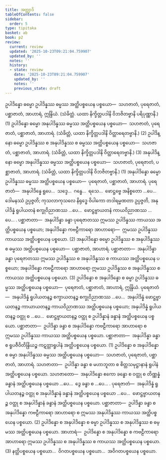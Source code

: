 ```yaml
---
title: အတ္ထျာဒိ
tableOfContents: false
sidebar:
  order: 5
type: tipitaka
basket: ab
book: p2
review:
  current: review
  updated: '2025-10-23T09:21:04.759907'
  updated_by: ''
  notes: ''
  history:
  - state: review
    date: '2025-10-23T09:21:04.759907'
    updated_by: ''
    notes: ''
    previous_state: draft
---
```



<ReviewStatus review={frontmatter.review} showDetails={true} />

<HypothesisAnnotation frontmatter={frontmatter} />

<DynamicBreadcrumb />

<Division number="464" book="p2" e="ch" v="38" p="556">

<Paragraph number="3502" book="p2">
ဥပါဒိန္နော ဓမ္မော ဥပါဒိန္နဿ ဓမ္မဿ အတ္ထိပစ္စယေန ပစ္စယော—  သဟဇာတံ, ပုရေဇာတံ, ပစ္ဆာဇာတံ, အာဟာရံ, ဣန္ဒြိယံ. (သံခိတ္တံ. ယထာ နိက္ခိတ္တပဒါနိ ဝိဘဇိတဗ္ဗာနိ ပရိပုဏ္ဏာနိ.) (1)
</Paragraph>

<Paragraph number="3503" book="p2">
ဥပါဒိန္နော ဓမ္မော အနုပါဒိန္နဿ ဓမ္မဿ အတ္ထိပစ္စယေန ပစ္စယော—  သဟဇာတံ, ပုရေဇာတံ, ပစ္ဆာဇာတံ, အာဟာရံ. (သံခိတ္တံ, ယထာ နိက္ခိတ္တပဒါနိ ဝိတ္ထာရေတဗ္ဗာနိ.) (2)
</Paragraph>

<Paragraph number="3504" book="p2">
ဥပါဒိန္နော ဓမ္မော ဥပါဒိန္နဿ စ အနုပါဒိန္နဿ စ ဓမ္မဿ အတ္ထိပစ္စယေန ပစ္စယော—  သဟဇာတံ, ပစ္ဆာဇာတံ, အာဟာရံ. (သံခိတ္တံ, ယထာ နိက္ခိတ္တပဒါနိ ဝိတ္ထာရေတဗ္ဗာနိ.) (3)
</Paragraph>

<Paragraph number="3505" book="p2">
အနုပါဒိန္နော ဓမ္မော အနုပါဒိန္နဿ ဓမ္မဿ အတ္ထိပစ္စယေန ပစ္စယော—  သဟဇာတံ, ပုရေဇာတံ, ပစ္ဆာဇာတံ, အာဟာရံ. (သံခိတ္တံ, ယထာ နိက္ခိတ္တပဒါနိ ဝိဘဇိတဗ္ဗာနိ.) (1)
</Paragraph>

<Paragraph number="3506" book="p2">
အနုပါဒိန္နော ဓမ္မော ဥပါဒိန္နဿ ဓမ္မဿ အတ္ထိပစ္စယေန ပစ္စယော—  ပုရေဇာတံ, ပစ္ဆာဇာတံ, အာဟာရံ. <Emphasis>ပုရေဇာတံ</Emphasis>—  အနုပါဒိန္နေ ရူပေ…  သဒ္ဒေ…  ဂန္ဓေ…  ရသေ…  ဖောဋ္ဌဗ္ဗေ အနိစ္စတော …ပေ…  ဒေါမနဿံ ဥပ္ပဇ္ဇတိ; ကုသလာကုသလေ နိရုဒ္ဓေ ဝိပါကော တဒါရမ္မဏတာ ဥပ္ပဇ္ဇတိ, အနုပါဒိန္နံ ရူပါယတနံ စက္ခုဝိညာဏဿ …ပေ…  ဖောဋ္ဌဗ္ဗာယတနံ ကာယဝိညာဏဿ …ပေ… . <Emphasis>ပစ္ဆာဇာတာ</Emphasis>—  အနုပါဒိန္နာ ခန္ဓာ ပုရေဇာတဿ ဣမဿ ဥပါဒိန္နဿ ကာယဿ အတ္ထိပစ္စယေန ပစ္စယော; အနုပါဒိန္နော <Emphasis>ကဗဠီကာရော အာဟာရော</Emphasis>—  ဣမဿ ဥပါဒိန္နဿ ကာယဿ အတ္ထိပစ္စယေန ပစ္စယော. (2)
</Paragraph>

<Paragraph number="3507" book="p2">
အနုပါဒိန္နော ဓမ္မော ဥပါဒိန္နဿ စ အနုပါဒိန္နဿ စ ဓမ္မဿ အတ္ထိပစ္စယေန ပစ္စယော—  ပစ္ဆာဇာတံ, အာဟာရံ. <Emphasis>ပစ္ဆာဇာတာ</Emphasis>—  အနုပါဒိန္နာ ခန္ဓာ ပုရေဇာတဿ ဣမဿ ဥပါဒိန္နဿ စ အနုပါဒိန္နဿ စ ကာယဿ အတ္ထိပစ္စယေန ပစ္စယော; အနုပါဒိန္နော <Emphasis>ကဗဠီကာရော အာဟာရော</Emphasis> ဣမဿ ဥပါဒိန္နဿ စ အနုပါဒိန္နဿ စ ကာယဿ အတ္ထိပစ္စယေန ပစ္စယော. (3)
</Paragraph>

</Division>
<Division number="465" book="p2" e="ch" v="38" p="557">

<Paragraph number="3508" book="p2">
ဥပါဒိန္နော စ အနုပါဒိန္နော စ ဓမ္မာ ဥပါဒိန္နဿ ဓမ္မဿ အတ္ထိပစ္စယေန ပစ္စယော—  ပုရေဇာတံ, ပစ္ဆာဇာတံ, အာဟာရံ, ဣန္ဒြိယံ. <Emphasis>ပုရေဇာတံ</Emphasis>—  အနုပါဒိန္နံ ရူပါယတနဉ္စ စက္ခာယတနဉ္စ စက္ခုဝိညာဏဿ …ပေ…  အနုပါဒိန္နံ ဖောဋ္ဌဗ္ဗာယတနဉ္စ ကာယာယတနဉ္စ ကာယဝိညာဏဿ အတ္ထိပစ္စယေန ပစ္စယော; အနုပါဒိန္နံ ရူပါယတနဉ္စ ဝတ္ထု စ …ပေ…  ဖောဋ္ဌဗ္ဗာယတနဉ္စ ဝတ္ထု စ ဥပါဒိန္နာနံ ခန္ဓာနံ အတ္ထိပစ္စယေန ပစ္စယော. <Emphasis>ပစ္ဆာဇာတာ</Emphasis>—  ဥပါဒိန္နာ ခန္ဓာ စ အနုပါဒိန္နော ကဗဠီကာရော အာဟာရော စ ဣမဿ ဥပါဒိန္နဿ ကာယဿ အတ္ထိပစ္စယေန ပစ္စယော. <Emphasis>ပစ္ဆာဇာတာ</Emphasis>—  အနုပါဒိန္နာ ခန္ဓာ စ ရူပဇီဝိတိန္ဒြိယဉ္စ ကဋတ္တာရူပါနံ အတ္ထိပစ္စယေန ပစ္စယော. (1)
</Paragraph>

<Paragraph number="3509" book="p2">
ဥပါဒိန္နော စ အနုပါဒိန္နော စ ဓမ္မာ အနုပါဒိန္နဿ ဓမ္မဿ အတ္ထိပစ္စယေန ပစ္စယော—  သဟဇာတံ, ပုရေဇာတံ, ပစ္ဆာဇာတံ, အာဟာရံ. <Emphasis>သဟဇာတာ</Emphasis>—  ဥပါဒိန္နာ ခန္ဓာ စ မဟာဘူတာ စ စိတ္တသမုဋ္ဌာနာနံ ရူပါနံ အတ္ထိပစ္စယေန ပစ္စယော. <Emphasis>သဟဇာတော</Emphasis>—  အနုပါဒိန္နော ဧကော ခန္ဓော စ ဝတ္ထု စ တိဏ္ဏန္နံ ခန္ဓာနံ အတ္ထိပစ္စယေန ပစ္စယော …ပေ…  ဒွေ ခန္ဓာ စ …ပေ… . <Emphasis>ပုရေဇာတံ</Emphasis>—  အနုပါဒိန္နံ ရူပါယတနဉ္စ ဝတ္ထု စ အနုပါဒိန္နာနံ ခန္ဓာနံ အတ္ထိပစ္စယေန ပစ္စယော …ပေ…  ဖောဋ္ဌဗ္ဗာယတနဉ္စ ဝတ္ထု စ အနုပါဒိန္နာနံ ခန္ဓာနံ အတ္ထိပစ္စယေန ပစ္စယော. <Emphasis>ပစ္ဆာဇာတာ</Emphasis>—  ဥပါဒိန္နာ ခန္ဓာ စ အနုပါဒိန္နော ကဗဠီကာရော အာဟာရော စ ဣမဿ အနုပါဒိန္နဿ ကာယဿ အတ္ထိပစ္စယေန ပစ္စယော. (2)
</Paragraph>

<Paragraph number="3510" book="p2">
ဥပါဒိန္နော စ အနုပါဒိန္နော စ ဓမ္မာ ဥပါဒိန္နဿ စ အနုပါဒိန္နဿ စ ဓမ္မဿ အတ္ထိပစ္စယေန ပစ္စယော. <Emphasis>အာဟာရံ</Emphasis>—  ဥပါဒိန္နော စ အနုပါဒိန္နော စ ကဗဠီကာရော အာဟာရော ဣမဿ ဥပါဒိန္နဿ စ အနုပါဒိန္နဿ စ ကာယဿ အတ္ထိပစ္စယေန ပစ္စယော. (3)
</Paragraph>

<Paragraph number="3511" book="p2">
နတ္ထိပစ္စယေန ပစ္စယော…  ဝိဂတပစ္စယေန ပစ္စယော…  အဝိဂတပစ္စယေန ပစ္စယော.
</Paragraph>
</Division>